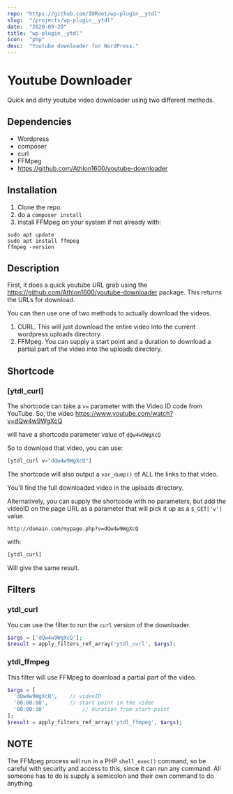 ```yaml
---
repo: "https://github.com/IORoot/wp-plugin__ytdl"
slug:  "/projects/wp-plugin__ytdl"
date:  "2020-09-20"
title: "wp-plugin__ytdl"
icon:  "php"
desc:  "Youtube downloader for WordPress."
---
```



# Youtube Downloader

Quick and dirty youtube video downloader using two different methods.

## Dependencies

-   Wordpress
-   composer
-   curl
-   FFMpeg
-   https://github.com/Athlon1600/youtube-downloader


## Installation

1.  Clone the repo.
2.  do a `composer install`
3.  install FFMpeg on your system if not already with:

```
sudo apt update
sudo apt install ffmpeg
ffmpeg -version
```


## Description

First, it does a quick youtube URL grab using the https://github.com/Athlon1600/youtube-downloader package. This returns the URLs for download.

You can then use one of two methods to actually download the videos.

1.  CURL. This will just download the entire video into the current wordpress uploads directory.
2.  FFMpeg. You can supply a start point and a duration to download a partial part of the video into the uploads directory.


## Shortcode

### [ytdl_curl]

The shortcode can take a `v=` parameter with the Video ID code from YouTube. So, the video https://www.youtube.com/watch?v=dQw4w9WgXcQ

will have a shortcode parameter value of `dQw4w9WgXcQ`

So to download that video, you can use:

```php
[ytdl_curl v="dQw4w9WgXcQ"]
```


The shortcode will also output a `var_dump()` of ALL the links to that video.

You'll find the full downloaded video in the uploads directory.


Alternatively, you can supply the shortcode with no parameters, but add the videoID on the page URL as a parameter that will pick it up as a `$_GET['v']` value.

```http
http://domain.com/mypage.php?v=dQw4w9WgXcQ
```

with:

```php
[ytdl_curl]
```

Will give the same result.



## Filters

### ytdl_curl

You can use the filter to run the `curl` version of the downloader.

```php
$args = ['dQw4w9WgXcQ'];
$result = apply_filters_ref_array('ytdl_curl', $args);
```


### ytdl_ffmpeg

This filter will use FFMpeg to download a partial part of the video.

```php
$args = [
  'dQw4w9WgXcQ', 	// videoID
  '00:00:00', 		// start point in the video
  '00:00:30'			// duration from start point
];
$result = apply_filters_ref_array('ytdl_ffmpeg', $args);
```

## NOTE

The FFMpeg process will run in a PHP `shell_exec()` command, so be careful with security and access to this, since it can run any command. All someone has to do is supply a semicolon and their own command to do anything.

